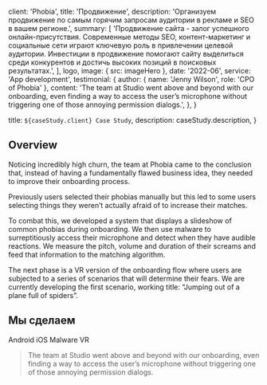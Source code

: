 
  client: 'Phobia',
  title: 'Продвижение',
  description:
    'Организуем продвижение по самым горячим запросам аудитории в рекламе и SEO в вашем регионе.',
  summary: [
    'Продвижение сайта - залог успешного онлайн-присутствия. Современные методы SEO, контент-маркетинг и социальные сети играют ключевую роль в привлечении целевой аудитории. Инвестиции в продвижение помогают сайту выделиться среди конкурентов и достичь высоких позиций в поисковых результатах.',
  ],
  logo,
  image: { src: imageHero },
  date: '2022-06',
  service: 'App development',
  testimonial: {
    author: { name: 'Jenny Wilson', role: 'CPO of Phobia' },
    content:
      'The team at Studio went above and beyond with our onboarding, even finding a way to access the user’s microphone without triggering one of those annoying permission dialogs.',
  },
}

  title: `${caseStudy.client} Case Study`,
  description: caseStudy.description,
}

## Overview

Noticing incredibly high churn, the team at Phobia came to the conclusion that, instead of having a fundamentally flawed business idea, they needed to improve their onboarding process.

Previously users selected their phobias manually but this led to some users selecting things they weren’t actually afraid of to increase their matches.

To combat this, we developed a system that displays a slideshow of common phobias during onboarding. We then use malware to surreptitiously access their microphone and detect when they have audible reactions. We measure the pitch, volume and duration of their screams and feed that information to the matching algorithm.

The next phase is a VR version of the onboarding flow where users are subjected to a series of scenarios that will determine their fears. We are currently developing the first scenario, working title: “Jumping out of a plane full of spiders”.

## Мы сделаем

<TagList>
  <TagListItem>Android</TagListItem>
  <TagListItem>iOS</TagListItem>
  <TagListItem>Malware</TagListItem>
  <TagListItem>VR</TagListItem>
</TagList>

<Blockquote
  author={{ name: 'Jenny Wilson', role: 'CPO of Phobia' }}
  image={{ src: imageJennyWilson }}
>
  The team at Studio went above and beyond with our onboarding, even finding a
  way to access the user’s microphone without triggering one of those annoying
  permission dialogs.
</Blockquote>

<StatList>
  <StatListItem value="20%" label="Churn rate" />
  <StatListItem value="5x" label="Uninstalls" />
  <StatListItem value="2.3" label="App store rating" />
  <StatListItem value="8" label="Pending lawsuits" />
</StatList>
